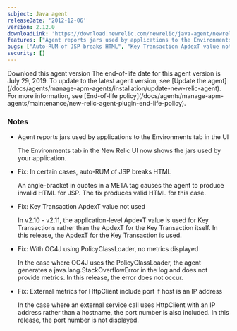 ```yaml
---
subject: Java agent
releaseDate: '2012-12-06'
version: 2.12.0
downloadLink: 'https://download.newrelic.com/newrelic/java-agent/newrelic-agent/2.12.0/'
features: ["Agent reports jars used by applications to the Environments tab"]
bugs: ["Auto-RUM of JSP breaks HTML", "Key Transaction ApdexT value not used", "With OC4J using PolicyClassLoader, no metrics displayed", "External metrics for HttpClient include port if host is an IP address"]
security: []
---
```


<ButtonGroup>
  <ButtonLink
    role="button"
    to="https://download.newrelic.com/newrelic/java-agent/newrelic-agent/2.12.0/"
    variant="primary"
  >
    Download this agent version
  </ButtonLink>
</ButtonGroup>

<Callout variant="important">
  The end-of-life date for this agent version is July 29, 2019. To update to the latest agent version, see [Update the agent](/docs/agents/manage-apm-agents/installation/update-new-relic-agent). For more information, see [End-of-life policy](/docs/agents/manage-apm-agents/maintenance/new-relic-agent-plugin-end-life-policy).
</Callout>

### Notes

* Agent reports jars used by applications to the Environments tab in the UI

  The Environments tab in the New Relic UI now shows the jars used by your application.
* Fix: In certain cases, auto-RUM of JSP breaks HTML

  An angle-bracket in quotes in a META tag causes the agent to produce invalid HTML for JSP. The fix produces valid HTML for this case.
* Fix: Key Transaction ApdexT value not used

  In v2.10 - v2.11, the application-level ApdexT value is used for Key Transactions rather than the ApdexT for the Key Transaction itself. In this release, the ApdexT for the Key Transaction is used.
* Fix: With OC4J using PolicyClassLoader, no metrics displayed

  In the case where OC4J uses the PolicyClassLoader, the agent generates a java.lang.StackOverflowError in the log and does not provide metrics. In this release, the error does not occur.
* Fix: External metrics for HttpClient include port if host is an IP address

  In the case where an external service call uses HttpClient with an IP address rather than a hostname, the port number is also included. In this release, the port number is not displayed.
